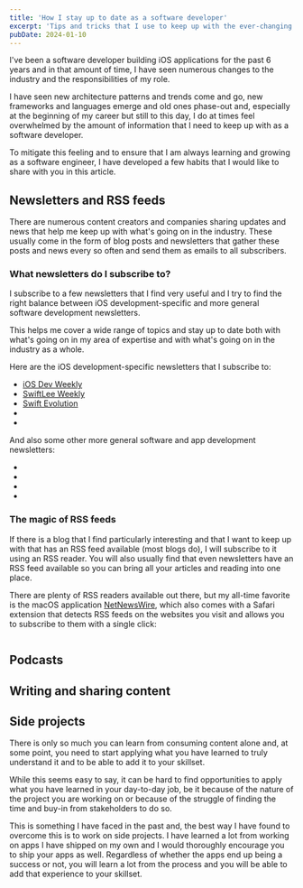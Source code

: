 ```yaml
---
title: 'How I stay up to date as a software developer'
excerpt: 'Tips and tricks that I use to keep up with the ever-changing software development industry.'
pubDate: 2024-01-10
---
```


I've been a software developer building iOS applications for the past 6 years and in that amount of time, I have seen numerous changes to the industry and the responsibilities of my role.

I have seen new architecture patterns and trends come and go, new frameworks and languages emerge and old ones phase-out and, especially at the beginning of my career but still to this day, I do at times feel overwhelmed by the amount of information that I need to keep up with as a software developer.

To mitigate this feeling and to ensure that I am always learning and growing as a software engineer, I have developed a few habits that I would like to share with you in this article.

## Newsletters and RSS feeds

There are numerous content creators and companies sharing updates and news that help me keep up with what's going on in the industry. These usually come in the form of blog posts and newsletters that gather these posts and news every so often and send them as emails to all subscribers.

### What newsletters do I subscribe to?

I subscribe to a few newsletters that I find very useful and I try to find the right balance between iOS development-specific and more general software development newsletters.

This helps me cover a wide range of topics and stay up to date both with what's going on in my area of expertise and with what's going on in the industry as a whole.

Here are the iOS development-specific newsletters that I subscribe to:

- [iOS Dev Weekly](https://iosdevweekly.com/)
- [SwiftLee Weekly](https://www.avanderlee.com/)
- [Swift Evolution](https://swiftevolution.substack.com/)
- [](http://weekly.swiftwithmajid.com/)
- [](https://not-only-swift.peterfriese.dev/)

And also some other more general software and app development newsletters:

- [](https://accessible-mobile-apps-weekly.ghost.io/)
- [](https://marclou.beehiiv.com/)
- [](https://www.itbrew.com/)
- [](https://www.therundown.ai/)

### The magic of RSS feeds

If there is a blog that I find particularly interesting and that I want to keep up with that has an RSS feed available (most blogs do), I will subscribe to it using an RSS reader. You will also usually find that even newsletters have an RSS feed available so you can bring all your articles and reading into one place.

There are plenty of RSS readers available out there, but my all-time favorite is the macOS application [NetNewsWire](), which also comes with a Safari extension that detects RSS feeds on the websites you visit and allows you to subscribe to them with a single click:

![]()

## Podcasts

## Writing and sharing content

## Side projects

There is only so much you can learn from consuming content alone and, at some point, you need to start applying what you have learned to truly understand it and to be able to add it to your skillset.

While this seems easy to say, it can be hard to find opportunities to apply what you have learned in your day-to-day job, be it because of the nature of the project you are working on or because of the struggle of finding the time and buy-in from stakeholders to do so.

This is something I have faced in the past and, the best way I have found to overcome this is to work on side projects. I have learned a lot from working on apps I have shipped on my own and I would thoroughly encourage you to ship your apps as well. Regardless of whether the apps end up being a success or not, you will learn a lot from the process and you will be able to add that experience to your skillset.
